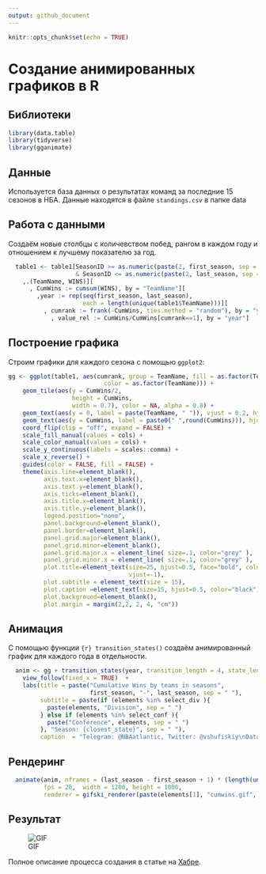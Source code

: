 ```yaml
---
output: github_document
---
```


```r
knitr::opts_chunk$set(echo = TRUE)
```
# Создание анимированных графиков в R

## Библиотеки

```r
library(data.table)
library(tidyverse)
library(gganimate)
```
## Данные
Используется база данных о результатах команд за последние 15 сезонов в НБА. Данные находятся в файле `standings.csv` в папке data

## Работа с данными
Создаём новые столбцы с количевством побед, рангом в каждом году и отношением к лучшему показателю за год.

```r
  table1 <- table1[SeasonID >= as.numeric(paste(2, first_season, sep = "")) 
                   & SeasonID <= as.numeric(paste(2, last_season, sep = ""))][
    ,.(TeamName, WINS)][
      , CumWins := cumsum(WINS), by = "TeamName"][
        ,year := rep(seq(first_season, last_season), 
                     each = length(unique(table1$TeamName)))][
          , cumrank := frank(-CumWins, ties.method = "random"), by = "year"][
            , value_rel := CumWins/CumWins[cumrank==1], by = "year"]
```
## Построение графика

Строим графики для каждого сезона с помощью `ggplot2`:

```r
gg <- ggplot(table1, aes(cumrank, group = TeamName, fill = as.factor(TeamName),
                           color = as.factor(TeamName))) + 
    geom_tile(aes(y = CumWins/2,
                  height = CumWins,
                  width = 0.7), color = NA, alpha = 0.8) +
    geom_text(aes(y = 0, label = paste(TeamName, " ")), vjust = 0.2, hjust = 1, size = 6) +
    geom_text(aes(y = CumWins, label = paste0(" ",round(CumWins))), hjust = 0, size = 7) +
    coord_flip(clip = "off", expand = FALSE) +
    scale_fill_manual(values = cols) +
    scale_color_manual(values = cols) +
    scale_y_continuous(labels = scales::comma) +
    scale_x_reverse() +
    guides(color = FALSE, fill = FALSE) +
    theme(axis.line=element_blank(),
          axis.text.x=element_blank(),
          axis.text.y=element_blank(),
          axis.ticks=element_blank(),
          axis.title.x=element_blank(),
          axis.title.y=element_blank(),
          legend.position="none",
          panel.background=element_blank(),
          panel.border=element_blank(),
          panel.grid.major=element_blank(),
          panel.grid.minor=element_blank(),
          panel.grid.major.x = element_line( size=.1, color="grey" ),
          panel.grid.minor.x = element_line( size=.1, color="grey" ),
          plot.title=element_text(size=25, hjust=0.5, face="bold", colour="black",
                                  vjust=-1),
          plot.subtitle = element_text(size = 15),
          plot.caption =element_text(size=15, hjust=0.5, color="black"),
          plot.background=element_blank(),
          plot.margin = margin(2,2, 2, 4, "cm"))

```
## Анимация
С помощью функции `{r} transition_states()` создаём анимированный график для каждого года в отдельности.

```r
  anim <- gg + transition_states(year, transition_length = 4, state_length = 1) +
    view_follow(fixed_x = TRUE)  +
    labs(title = paste("Cumulative Wins by teams in seasons", 
                       first_season, "-", last_season, sep = " "),
         subtitle = paste(if (elements %in% select_div ){
           paste(elements, "Division", sep = " ")
         } else if (elements %in% select_conf ){
           paste("Conference", elements, sep = " ")
         }, "Season: {closest_state}", sep = " "),
         caption  = "Telegram: @NBAatlantic, Twitter: @vshufiskiy\nData sourse: stats.nba.com")
```

## Рендеринг

```r
  animate(anim, nframes = (last_season - first_season + 1) * (length(unique(table1$TeamName)) + 20),
          fps = 20,  width = 1200, height = 1000, 
          renderer = gifski_renderer(paste(elements[1], "cumwins.gif", sep = "_")))
```

## Результат
![GIF](NBA_cumwins.gif)

Полное описание процесса создания в статье на [Хабре](https://habr.com/ru/post/458904/).
